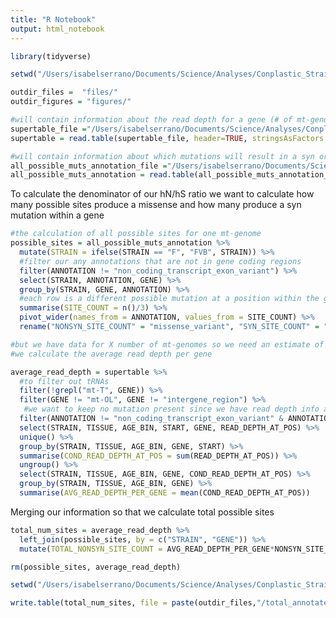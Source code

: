```yaml
---
title: "R Notebook"
output: html_notebook
---
```


```r
library(tidyverse)
```

```r

setwd("/Users/isabelserrano/Documents/Science/Analyses/Conplastic_Strains/files_and_analyses/genomewide_selection_scan/hnhs_per_freq_bin/")

outdir_files =  "files/"
outdir_figures = "figures/"

#will contain information about the read depth for a gene (# of mt-genomes we sequence)
supertable_file ="/Users/isabelserrano/Documents/Science/Analyses/Conplastic_Strains/files_and_analyses/input_files/supertable.txt"
supertable = read.table(supertable_file, header=TRUE, stringsAsFactors = FALSE)

#will contain information about which mutations will result in a syn or nsyn annotation 
all_possible_muts_annotation_file ="/Users/isabelserrano/Documents/Science/Analyses/Conplastic_Strains/files_and_analyses/genomewide_selection_scan/annotating_variants/output/annotated_all_possible_variants.txt"
all_possible_muts_annotation = read.table(all_possible_muts_annotation_file, header=TRUE, stringsAsFactors = FALSE)
```

To calculate the denominator of our hN/hS ratio we want to calculate how many possible sites produce a missense and how many produce a syn mutation within a gene
```r
#the calculation of all possible sites for one mt-genome
possible_sites = all_possible_muts_annotation %>%
  mutate(STRAIN = ifelse(STRAIN == "F", "FVB", STRAIN)) %>% 
  #filter our any annotations that are not in gene coding regions 
  filter(ANNOTATION != "non_coding_transcript_exon_variant") %>% 
  select(STRAIN, ANNOTATION, GENE) %>% 
  group_by(STRAIN, GENE, ANNOTATION) %>% 
  #each row is a different possible mutation at a position within the gene
  summarise(SITE_COUNT = n()/3) %>% 
  pivot_wider(names_from = ANNOTATION, values_from = SITE_COUNT) %>% 
  rename("NONSYN_SITE_COUNT" = "missense_variant", "SYN_SITE_COUNT" = "synonymous_variant")

```


```r
#but we have data for X number of mt-genomes so we need an estimate of the number of sites we have across mt-genomes
#we calculate the average read depth per gene 

average_read_depth = supertable %>% 
  #to filter out tRNAs
  filter(!grepl("mt-T", GENE)) %>% 
  filter(GENE != "mt-OL", GENE != "intergene_region") %>% 
   #we want to keep no mutation present since we have read depth info at these positions -- but this means that we may keep tRNAs or the OriL -- which is why we placed the filters above
  filter(ANNOTATION != "non_coding_transcript_exon_variant" & ANNOTATION != "INDEL") %>%
  select(STRAIN, TISSUE, AGE_BIN, START, GENE, READ_DEPTH_AT_POS) %>% 
  unique() %>%
  group_by(STRAIN, TISSUE, AGE_BIN, GENE, START) %>% 
  summarise(COND_READ_DEPTH_AT_POS = sum(READ_DEPTH_AT_POS)) %>% 
  ungroup() %>% 
  select(STRAIN, TISSUE, AGE_BIN, GENE, COND_READ_DEPTH_AT_POS) %>% 
  group_by(STRAIN, TISSUE, AGE_BIN, GENE) %>% 
  summarise(AVG_READ_DEPTH_PER_GENE = mean(COND_READ_DEPTH_AT_POS))

```


Merging our information so that we calculate total possible sites

```r
total_num_sites = average_read_depth %>% 
  left_join(possible_sites, by = c("STRAIN", "GENE")) %>% 
  mutate(TOTAL_NONSYN_SITE_COUNT = AVG_READ_DEPTH_PER_GENE*NONSYN_SITE_COUNT, TOTAL_SYN_SITE_COUNT = AVG_READ_DEPTH_PER_GENE*SYN_SITE_COUNT)

rm(possible_sites, average_read_depth)

```

```r
setwd("/Users/isabelserrano/Documents/Science/Analyses/Conplastic_Strains/files_and_analyses/genomewide_selection_scan/hnhs_per_freq_bin/")

write.table(total_num_sites, file = paste(outdir_files,"/total_annotated_num_sites_per_gene.txt", sep = ""), sep = "\t", quote = F, row.names = F)
```


